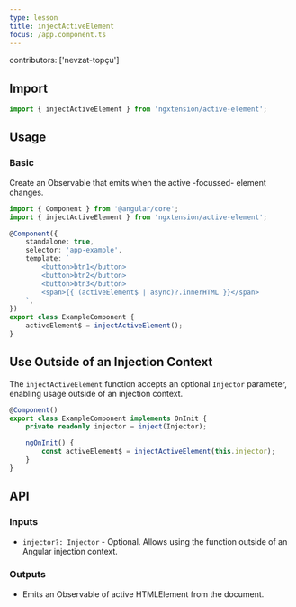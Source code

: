```yaml
---
type: lesson
title: injectActiveElement
focus: /app.component.ts
---
```


contributors: ['nevzat-topçu']

## Import

```ts
import { injectActiveElement } from 'ngxtension/active-element';
```

## Usage

### Basic

Create an Observable that emits when the active -focussed- element changes.

```ts
import { Component } from '@angular/core';
import { injectActiveElement } from 'ngxtension/active-element';

@Component({
	standalone: true,
	selector: 'app-example',
	template: `
		<button>btn1</button>
		<button>btn2</button>
		<button>btn3</button>
		<span>{{ (activeElement$ | async)?.innerHTML }}</span>
	`,
})
export class ExampleComponent {
	activeElement$ = injectActiveElement();
}
```

## Use Outside of an Injection Context

The `injectActiveElement` function accepts an optional `Injector` parameter, enabling usage outside of an injection context.

```ts
@Component()
export class ExampleComponent implements OnInit {
	private readonly injector = inject(Injector);

	ngOnInit() {
		const activeElement$ = injectActiveElement(this.injector);
	}
}
```

## API

### Inputs

- `injector?: Injector` - Optional. Allows using the function outside of an Angular injection context.

### Outputs

- Emits an Observable of active HTMLElement from the document.